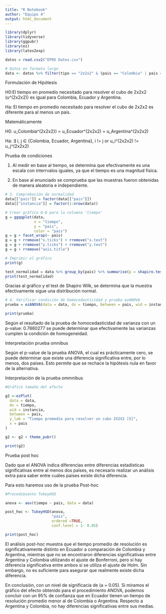 ```yaml
---
title: "R Notebook"
author: "Equipo 4"
output: html_document
---
```


```r
library(dplyr)
library(tidyverse)
library(ggpubr)
library(ez)
library(latex2exp)
```

```r
datos = read.csv2("EP05 Datos.csv")

# Datos en formato largo
data <- datos %>% filter(tipo == "2x2x2" & (pais == "Colombia" | pais == "Argentina" | pais == "Ecuador"))
```

Formulación de Hipótesis

H0:El tiempo en promedio necesitado para resolver el cubo de 2x2x2 (u^(2x2x2)) es igual para Colombia, Ecuador y Argentina.

Ha: El tiempo en promedio necesitado para resolver el cubo de 2x2x2 es diferente para al menos un país.

Matemáticamente

H0: u_Colombia^(2x2x2}) = u_Ecuador^(2x2x2) = u_Argentina^(2x2x2)

Ha: ∃ i, j ∈ {Colombia, Ecuador, Argentina}, i != j or u_i^(2x2x2) != u_j^(2x2x2)

Prueba de condiciones

1.  Al medir en base al tiempo, se determina que efectivamente es una escala con interrvalos iguales, ya que el tiempo es una magnitud física.

2.  En base al enunciado se comprueba que las muestras fueron obtenidas de manera aleatoria e independiente.

```r
# 3. Comprobación de normalidad
data[["pais"]] = factor(data[["pais"]])
data[["instancia"]] = factor(1:nrow(data))

# Crear gráfico Q-Q para la columna 'tiempo'
g = ggqqplot(data,
             x = "tiempo",
             y = "pais",
             color = "pais")
g = g + facet_wrap(~ pais)
g = g + rremove("x.ticks") + rremove("x.text")
g = g + rremove("y.ticks") + rremove("y.text")
g = g + rremove("axis.title")

# Imprimir el gráfico
print(g)
```

```r
test_normalidad = data %>% group_by(pais) %>% summarise(p = shapiro.test(tiempo)$p.value)
print(test_normalidad)
```

Gracias al gráfico y el test de Shapiro Wilk, se determina que la muestra efectivamente sigue una distribución normal.

```r
# 4. Verificar condición de homocedasticidad y prueba ezANOVA
prueba = ezANOVA(data = data, dv = tiempo, between = pais, wid = instancia, type = 2, return_aov = TRUE)

print(prueba)
```

Según el resultado de la prueba de homocedasticidad de varianza con un p-value: 0.7860277 se puede determinar que efectivamente las varianzas cumplen la condición de homogeneidad.

Interpretación prueba omnibus

Según el p-value de la prueba ANOVA, el cual es prácticamente cero, se puede determinar que existe una diferencia significativa entre, por lo menos, dos países. Esto permite que se rechace la hipótesis nula en favor de la alternativa.


Interpretación de la prueba ommnibus

```r
#Gráfico tamaño del efecto

g2 <-ezPlot(
  data = data,
  dv = tiempo,
  wid = instancia,
  between = pais,
  y_lab = "Tiempo promedio para resolver un cubo 2X2X2 [S]",
  x = pais
)

g2 <- g2 + theme_pubr()

print(g2)
```


Prueba post hoc 

Dado que el ANOVA indica diferencias entre diferencias estadísticas significativas entre al menos dos países, es necesario realizar un análisis extra para saber entre cuáles países existe dicha diferencia.

Para esto haremos uso de la prueba Post-hoc

```r


#Procedimiento TukeyHSD

anova <- aov(tiempo ~ pais, data = data)

post_hoc <- TukeyHSD(anova, 
                     "pais",
                     ordered =TRUE,
                     conf.level = 1- 0.05)

print(post_hoc)

```
El análisis post-hoc muestra que el tiempo promedio de resolución es significativamente distinto en Ecuador a comparación de Colombia y Argentina, mientras que no se encontraron diferencias significativas entre Argentina y Colombia utilizando el ajuste de Bonferroni, pero sí hay diferencia significativa entre ambos si se utiliza el ajuste de Holm. Sin embargo, no es suficiente para asegurar que realmente existe dicha diferencia.

En conclusión, con un nivel de significacia de (a = 0.05). Si miramos el gráfico del efecto obtenido para el procedimiento ANOVA, podemos concluir con un 95% de confianza que en Ecuador tienen un tiempo de resolución promedio menor al de Colombia o Argentina. Respecto a Argentina y Colombia, no hay diferencias significativas entre sus medias.
